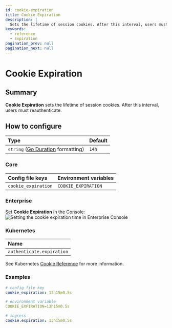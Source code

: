 ```yaml
---
id: cookie-expiration
title: Cookie Expiration
description: |
  Sets the lifetime of session cookies. After this interval, users must reauthenticate.
keywords:
  - reference
  - Expiration
pagination_prev: null
pagination_next: null
---
```



# Cookie Expiration

## Summary

**Cookie Expiration** sets the lifetime of session cookies. After this interval, users must reauthenticate.

## How to configure

| **Type** | **Default** |
| :--- | :--- |
| `string` ([Go Duration](https://golang.org/pkg/time/#Duration.String) formatting) | `14h` |

<Tabs>
<TabItem value="Core" label="Core">

### Core

| **Config file keys** | **Environment variables** |
| :--- | :--- |
| `cookie_expiration` | `COOKIE_EXPIRATION` |

</TabItem>
<TabItem value="Enterprise" label="Enterprise">

### Enterprise

Set **Cookie Expiration** in the Console:
![Setting the cookie expiration time in Enterprise Console](./img/cookies/cookies-expiration.png)

</TabItem>
<TabItem value="Kubernetes" label="Kubernetes">

### Kubernetes

| **Name** |
| :--- |
| `authenticate.expiration` |

See Kubernetes [Cookie Reference](/docs/deploying/k8s/reference#cookie) for more information.

</TabItem>
</Tabs>

### Examples

```yaml
# config file key
cookie_expiration: 13h15m0.5s

# environment variable
COOKIE_EXPIRATION=13h15m0.5s

# ingress
cookie.expiration: 13h15m0.5s
```
